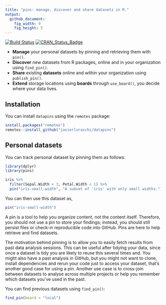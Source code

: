 ```yaml
---
title: "pins: manage, discover and share datasets in R."
output:
  github_document:
    fig_width: 9
    fig_height: 5
---
```


[![Build Status](https://travis-ci.org/javierluraschi/datapins.svg?branch=master)](https://travis-ci.org/javierluraschi/datapins) [![CRAN_Status_Badge](https://www.r-pkg.org/badges/version/datapins)](https://cran.r-project.org/package=datapins)

- **Manage** your personal datasets by pinning and retrieving them with `pin()`.
- **Discover** new datasets from R packages, online and in your organization using `find_pin()`.
- **Share** existing **datasets** online and within your organization using `publish_pin()`.
- **Extend** storage locations using **boards** through `use_board()`, you decide where your data lives.

## Installation

You can install `datapins` using the `remotes` package:

```r
install.packages("remotes")
remotes::install_github("javierluraschi/datapins")
```

## Personal datasets

You can track personal dataset by pinning them as follows:

```r
library(dplyr)
library(pins)

iris %>%
  filter(Sepal.Width < 3, Petal.Width < 1) %>%
  pin("iris-small-width", "A subset of 'iris' with only small widths.")
```

You can then use this dataset as,

```r
pin("iris-small-width")
```

A pin is a tool to help you organize content, not the content itself. Therefore, you should not use a pin to store your findings; instead, you should still persist files or check-in reproducible code into GitHub. Pins are here to help retrieve and find datasets.

The motivation behind pinning is to allow you to easily fetch results from past data analysis sessions. This can be useful after tidying your data, since once a dataset is tidy you are likely to reuse this several times and. You might also have a past analysis in GitHub, but you might not want to clone, install dependencies and rerun your code just to access your dataset, that's another good case for using a pin. Another use case is to cross-join between datasets to analyse across multiple projects or help you remember which datasets you've used in the past.

You can find previous datasets using `find_pin()`:

```r
find_pin(board = "local")
```
